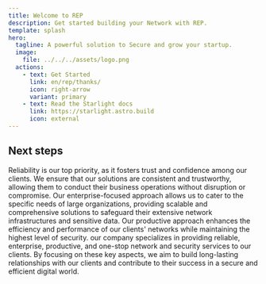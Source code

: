 ```yaml
---
title: Welcome to REP
description: Get started building your Network with REP.
template: splash
hero:
  tagline: A powerful solution to Secure and grow your startup.
  image:
    file: ../../../assets/logo.png
  actions:
    - text: Get Started
      link: en/rep/thanks/
      icon: right-arrow
      variant: primary
    - text: Read the Starlight docs
      link: https://starlight.astro.build
      icon: external
---
```



## Next steps

<CardGrid stagger>
	<Card title="Reliable" icon="approve-check-circle">
		Reliability is our top priority, as it fosters trust and confidence among our clients. We ensure that our solutions are consistent and trustworthy, allowing them to conduct their business operations without disruption or compromise.
	</Card>
	<Card title="Enterprise" icon="rocket">
        Our enterprise-focused approach allows us to cater to the specific needs of large organizations, providing scalable and comprehensive solutions to safeguard their extensive network infrastructures and sensitive data.
	</Card>
	<Card title="Productive" icon="setting">
		Our productive approach enhances the efficiency and performance of our clients' networks while maintaining the highest level of security.
	</Card>
	<Card title="one-stop" icon="random">
        our company specializes in providing reliable, enterprise, productive, and one-stop network and security services to our clients. By focusing on these key aspects, we aim to build long-lasting relationships with our clients and contribute to their success in a secure and efficient digital world.
	</Card>
</CardGrid>
